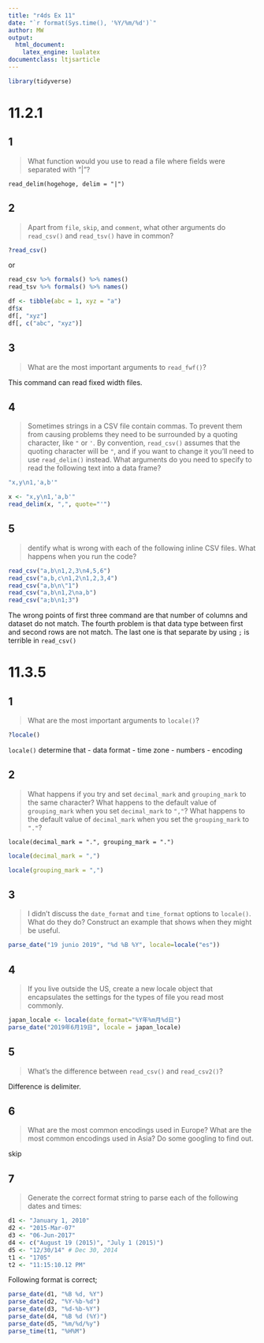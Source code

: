 ```yaml
---
title: "r4ds Ex 11"
date: "`r format(Sys.time(), '%Y/%m/%d')`"
author: MW
output: 
  html_document: 
    latex_engine: lualatex
documentclass: ltjsarticle
---
```


```r
library(tidyverse)
```


# 11.2.1
## 1
>    
> What function would you use to read a file where fields were separated with “|”?
> 

```
read_delim(hogehoge, delim = "|")
```
  
## 2
>  
> Apart from `file`, `skip`, and `comment`, what other arguments do `read_csv()` and `read_tsv()` have in common?
>

```r
?read_csv()
```

or 

```r
read_csv %>% formals() %>% names()
read_tsv %>% formals() %>% names()
```

```r
df <- tibble(abc = 1, xyz = "a")
df$x
df[, "xyz"]
df[, c("abc", "xyz")]
```

## 3
>
> What are the most important arguments to `read_fwf()`?
>

This command can read fixed width files.

## 4
>  
> Sometimes strings in a CSV file contain commas. To prevent them from causing problems they need to be surrounded by a quoting character, like `"` or `'`. By convention, `read_csv()` assumes that the quoting character will be `"`, and if you want to change it you’ll need to use `read_delim()` instead. What arguments do you need to specify to read the following text into a data frame?
>

```r
"x,y\n1,'a,b'"

```

```r
x <- "x,y\n1,'a,b'"
read_delim(x, ",", quote="'")
```


## 5
> 
> dentify what is wrong with each of the following inline CSV files. What happens when you run the code?
> 

```r
read_csv("a,b\n1,2,3\n4,5,6")
read_csv("a,b,c\n1,2\n1,2,3,4")
read_csv("a,b\n\"1")
read_csv("a,b\n1,2\na,b")
read_csv("a;b\n1;3")
```

The wrong points of first three command are that number of columns and dataset do not match.
The fourth problem is that data type between first and second rows are not match.
The last one is that separate by using `;` is terrible in `read_csv()`



# 11.3.5
## 1
>
> What are the most important arguments to `locale()`?
>

```r
?locale()
```

`locale()` determine that 
- data format 
- time zone
- numbers
- encoding

## 2
>
> What happens if you try and set `decimal_mark` and `grouping_mark` to the same character? What happens to the default value of `grouping_mark` when you set `decimal_mark` to `","`? What happens to the default value of `decimal_mark` when you set the `grouping_mark` to `"."`?
>

```
locale(decimal_mark = ".", grouping_mark = ".")
```

```r
locale(decimal_mark = ",")
```

```r
locale(grouping_mark = ",")
```


## 3
>
> I didn’t discuss the `date_format` and `time_format` options to `locale()`. What do they do? Construct an example that shows when they might be useful.
>

```r
parse_date("19 junio 2019", "%d %B %Y", locale=locale("es"))
```

## 4
>
> If you live outside the US, create a new locale object that encapsulates the settings for the types of file you read most commonly.
>

```r
japan_locale <- locale(date_format="%Y年%m月%d日")
parse_date("2019年6月19日", locale = japan_locale)
```

## 5
>
> What’s the difference between `read_csv()` and `read_csv2()`? 
>

Difference is delimiter.

## 6
>
> What are the most common encodings used in Europe? What are the most common encodings used in Asia? Do some googling to find out. 
>

skip

## 7 
>
> Generate the correct format string to parse each of the following dates and times:
> 

```r
d1 <- "January 1, 2010"
d2 <- "2015-Mar-07"
d3 <- "06-Jun-2017"
d4 <- c("August 19 (2015)", "July 1 (2015)")
d5 <- "12/30/14" # Dec 30, 2014
t1 <- "1705"
t2 <- "11:15:10.12 PM"
```

Following format is correct;

```r
parse_date(d1, "%B %d, %Y")
parse_date(d2, "%Y-%b-%d")
parse_date(d3, "%d-%b-%Y")
parse_date(d4, "%B %d (%Y)")
parse_date(d5, "%m/%d/%y")
parse_time(t1, "%H%M")
```
